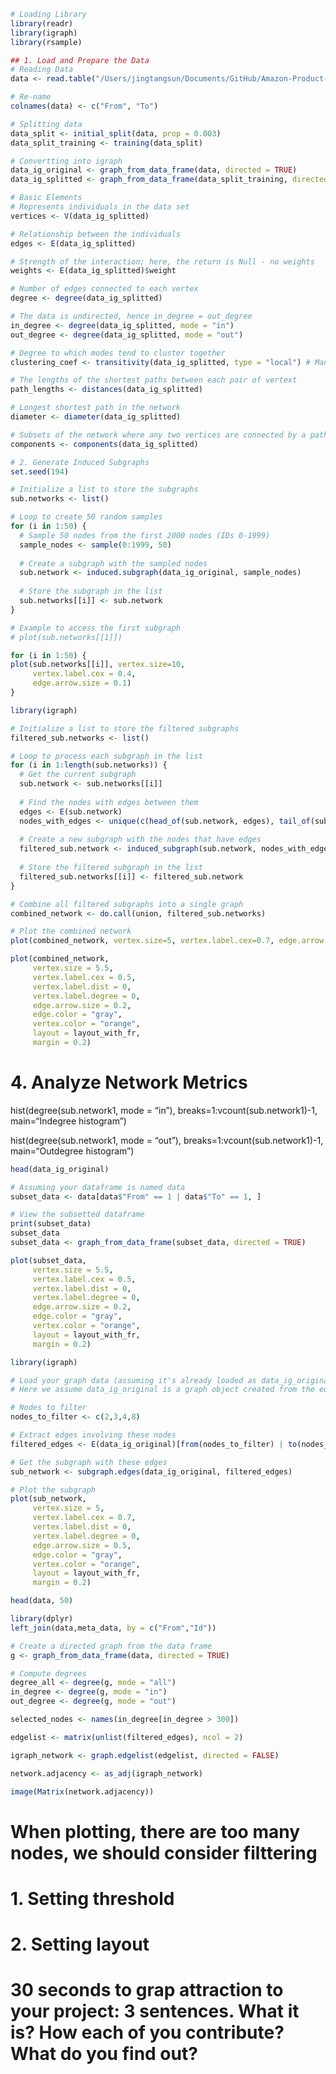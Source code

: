 

```r
# Loading Library
library(readr)
library(igraph)
library(rsample)
```


```r
## 1. Load and Prepare the Data
# Reading Data
data <- read.table("/Users/jingtangsun/Documents/GitHub/Amazon-Product-Social-Network-Analysis/data/amazon0601.txt")

# Re-name
colnames(data) <- c("From", "To")

# Splitting data
data_split <- initial_split(data, prop = 0.003)
data_split_training <- training(data_split)

# Convertting into igraph
data_ig_original <- graph_from_data_frame(data, directed = TRUE)
data_ig_splitted <- graph_from_data_frame(data_split_training, directed = TRUE)

# Basic Elements
# Represents individuals in the data set
vertices <- V(data_ig_splitted)

# Relationship between the individuals
edges <- E(data_ig_splitted)

# Strength of the interaction; here, the return is Null - no weights
weights <- E(data_ig_splitted)$weight 

# Number of edges connected to each vertex
degree <- degree(data_ig_splitted)

# The data is undirected, hence in_degree = out_degree
in_degree <- degree(data_ig_splitted, mode = "in")
out_degree <- degree(data_ig_splitted, mode = "out")

# Degree to which modes tend to cluster together
clustering_coef <- transitivity(data_ig_splitted, type = "local") # Many NaN

# The lengths of the shortest paths between each pair of vertext
path_lengths <- distances(data_ig_splitted)

# Longest shortest path in the network
diameter <- diameter(data_ig_splitted)

# Subsets of the network where any two vertices are connected by a path
components <- components(data_ig_splitted)
```

```r
# 2. Generate Induced Subgraphs
set.seed(194)

# Initialize a list to store the subgraphs
sub.networks <- list()

# Loop to create 50 random samples
for (i in 1:50) {
  # Sample 50 nodes from the first 2000 nodes (IDs 0-1999)
  sample_nodes <- sample(0:1999, 50)
  
  # Create a subgraph with the sampled nodes
  sub.network <- induced.subgraph(data_ig_original, sample_nodes)
  
  # Store the subgraph in the list
  sub.networks[[i]] <- sub.network
}

# Example to access the first subgraph
# plot(sub.networks[[1]])

```

```r
for (i in 1:50) {
plot(sub.networks[[i]], vertex.size=10,
     vertex.label.cex = 0.4,
     edge.arrow.size = 0.1)
}
```

```r
library(igraph)

# Initialize a list to store the filtered subgraphs
filtered_sub.networks <- list()

# Loop to process each subgraph in the list
for (i in 1:length(sub.networks)) {
  # Get the current subgraph
  sub.network <- sub.networks[[i]]
  
  # Find the nodes with edges between them
  edges <- E(sub.network)
  nodes_with_edges <- unique(c(head_of(sub.network, edges), tail_of(sub.network, edges)))
  
  # Create a new subgraph with the nodes that have edges
  filtered_sub.network <- induced_subgraph(sub.network, nodes_with_edges)
  
  # Store the filtered subgraph in the list
  filtered_sub.networks[[i]] <- filtered_sub.network
}

# Combine all filtered subgraphs into a single graph
combined_network <- do.call(union, filtered_sub.networks)

# Plot the combined network
plot(combined_network, vertex.size=5, vertex.label.cex=0.7, edge.arrow.size=0.5)

```

```r
plot(combined_network, 
     vertex.size = 5.5, 
     vertex.label.cex = 0.5, 
     vertex.label.dist = 0, 
     vertex.label.degree = 0,
     edge.arrow.size = 0.2, 
     edge.color = "gray", 
     vertex.color = "orange", 
     layout = layout_with_fr, 
     margin = 0.2)
```


# 4. Analyze Network Metrics
hist(degree(sub.network1, mode = "in"),
     breaks=1:vcount(sub.network1)-1, 
     main="Indegree histogram")

hist(degree(sub.network1, mode = "out"),
     breaks=1:vcount(sub.network1)-1, 
     main="Outdegree histogram")

```r
head(data_ig_original)
```

```r
# Assuming your dataframe is named data
subset_data <- data[data$"From" == 1 | data$"To" == 1, ]

# View the subsetted dataframe
print(subset_data)
subset_data
subset_data <- graph_from_data_frame(subset_data, directed = TRUE)

plot(subset_data, 
     vertex.size = 5.5, 
     vertex.label.cex = 0.5, 
     vertex.label.dist = 0, 
     vertex.label.degree = 0,
     edge.arrow.size = 0.2, 
     edge.color = "gray", 
     vertex.color = "orange", 
     layout = layout_with_fr, 
     margin = 0.2)

```


```r
library(igraph)

# Load your graph data (assuming it's already loaded as data_ig_original)
# Here we assume data_ig_original is a graph object created from the edge list

# Nodes to filter
nodes_to_filter <- c(2,3,4,8)

# Extract edges involving these nodes
filtered_edges <- E(data_ig_original)[from(nodes_to_filter) | to(nodes_to_filter)]

# Get the subgraph with these edges
sub_network <- subgraph.edges(data_ig_original, filtered_edges)

# Plot the subgraph
plot(sub_network, 
     vertex.size = 5, 
     vertex.label.cex = 0.7, 
     vertex.label.dist = 0, 
     vertex.label.degree = 0, 
     edge.arrow.size = 0.5, 
     edge.color = "gray", 
     vertex.color = "orange", 
     layout = layout_with_fr, 
     margin = 0.2)

```
```r
head(data, 50)
```

  
```r
library(dplyr)
left_join(data,meta_data, by = c("From","Id"))
```
  
```r
# Create a directed graph from the data frame
g <- graph_from_data_frame(data, directed = TRUE)

# Compute degrees
degree_all <- degree(g, mode = "all")
in_degree <- degree(g, mode = "in")
out_degree <- degree(g, mode = "out")

selected_nodes <- names(in_degree[in_degree > 300])


```


```r

edgelist <- matrix(unlist(filtered_edges), ncol = 2) 

igraph_network <- graph.edgelist(edgelist, directed = FALSE)

network.adjacency <- as_adj(igraph_network)

image(Matrix(network.adjacency))
```
  
  
# When plotting, there are too many nodes, we should consider filttering
# 1. Setting threshold
# 2. Setting layout


# 30 seconds to grap attraction to your project: 3 sentences. What it is? How each of you contribute? What do you find out?